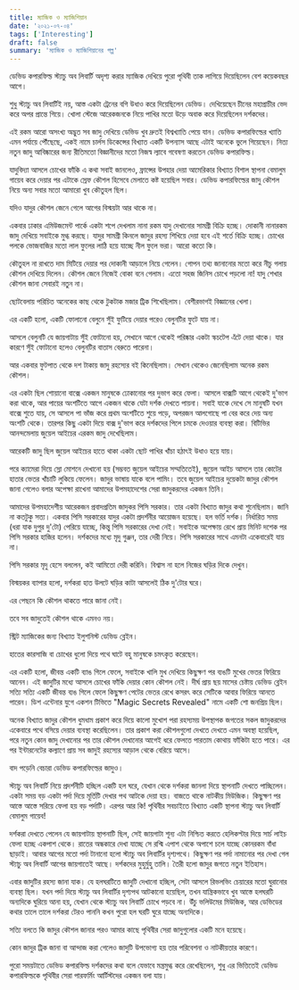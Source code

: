```yaml
---
title: ম্যাজিক ও ম্যাজিশিয়ান
date: '২০২১-০৭-০৪'
tags: ['Interesting']
draft: false
summary: 'ম্যাজিক ও ম্যাজিশিয়ানের গল্প'
---
```


ডেভিড কপারফিল্ড স্ট্যাচু অব লিবার্টি অদৃশ্য করার ম্যাজিক দেখিয়ে পুরো পৃথিবী তাক লাগিয়ে দিয়েছিলেন বেশ কয়েকবছর আগে।

শুধু স্ট্যাচু অব লিবার্টিই নয়, আস্ত একটা ট্রেনের বগি উধাও করে দিয়েছিলেন ডেভিড। দেখিয়েছেন চীনের মহাপ্রাচীর ভেদ করে অপর প্রান্তে গিয়ে। খোলা স্টেজে আরেকজনকে নিয়ে পাখির মতো উড়ে অবাক করে দিয়েছিলেন দর্শকদের। 

এই রকম আরো অসংখ্য অদ্ভুত সব জাদু দেখিয়ে ডেভিড খুব দ্রুতই বিশ্বখ্যাতি পেয়ে যান। ডেভিড কপারফিল্ডের খ্যাতি এমন পর্যায়ে পৌঁছেছে, একই নামে চার্লস ডিকেন্সের বিখ্যাত একটি উপন্যাস আছে এটাই অনেকে ভুলে গিয়েছেন।
নিত্য নতুন জাদু আবিষ্কারের জন্য রীতিমতো বিজ্ঞানীদের মতো নিজস্ব ল্যাবে গবেষণা করতেন ডেভিড কপারফিল্ড।

যাদুবিদ্যা আসলে চোখের ফাঁকি এ কথা সবাই জানলেও, ফ্রান্সের উপহার দেয়া আমেরিকার বিখ্যাত বিশাল স্থাপনা বেমালুম গায়েব করে দেয়ার পর এটাকে স্রেফ কৌশল হিসেবে মেলাতে কষ্ট হয়েছিল সবার।
ডেভিড কপারফিল্ডের জাদু কৌশল নিয়ে অন্য সবার মতো আমারো খুব কৌতুহল ছিল।

যদিও যাদুর কৌশল জেনে গেলে আগের বিস্ময়টা আর থাকে না।

একবার ঢাকার এমিউজমেন্ট পার্কে একটা শপে দেখলাম নানা রকম যাদু দেখানোর সামগ্রী বিক্রি হচ্ছে। দোকানী নানারকম জাদু দেখিয়ে সবাইকে মুগ্ধ করছে। যাদুর সামগ্রী কিনলে জাদুর রহস্য শিখিয়ে দেয়া হবে এই শর্তে বিক্রি হচ্ছে।
চোখের পলকে ভোজবাজির মতো লাল ফুলের লাঠি হয়ে যাচ্ছে নীল ফুলে ভরা। আরো কতো কি।

কৌতুহল না রাখতে দাম মিটিয়ে দেয়ার পর দোকানী আড়ালে নিয়ে গেলেন। গোপন তথ্য জানানোর মতো করে নীচু গলায় কৌশল দেখিয়ে দিলেন। কৌশল জেনে নিজেই বোকা বনে গেলাম। এতো সহজ জিনিস চোখে পড়লো না!
যাদু শেখার কৌশল জানা সেবারই নতুন না। 

ছোটবেলায় পরিচিত অনেকের কাছ থেকে টুকটাক মজার ট্রিক শিখেছিলাম। বেশীরভাগই বিজ্ঞানের খেলা।

এর একটি হলো, একটি ফোলানো বেলুনে সুঁই ফুটিয়ে দেয়ার পরেও বেলুনটির ফুটে যায় না।

আসলে বেলুনটি যে জায়গাটায় সুঁই ফোটানো হয়, সেখানে আগে থেকেই পরিষ্কার একটা স্কচটেপ এঁটে দেয়া থাকে। যার কারণে সুঁই ফোটানো হলেও বেলুনটির বাতাস বেরুতে পারেনা।

আর একবার ফুটপাত থেকে দশ টাকায় জাদু রহস্যের বই কিনেছিলাম। সেখান থেকেও জেনেছিলাম অনেক রকম কৌশল। 

এর একটা ছিল শোয়ানো বাক্সে একজন মানুষকে ঢোকানোর পর দুভাগ করে ফেলা। 
আসলে বাক্সটি আগে থেকেই দু'ভাগ করা থাকে, আর পায়ের অংশটিতে আগে একজন থাকে যেটা দর্শক দেখতে পায়না। সবাই যাকে দেখে সে মানুষটি যখন বাক্সে শুতে যায়, সে আসলে পা ভাঁজ করে প্রথম অংশটিতে শুয়ে পড়ে, অপরজন আলগোছে পা বের করে দেয় অন্য অংশটি থেকে। তারপর কিছু একটা দিয়ে বাক্স দু'ভাগ করে দর্শকদের পিলে চমকে দেওয়ার ব্যবস্থা করা।
বিটিভির আনন্দমেলায় জুয়েল আইচের এরকম জাদু দেখেছিলাম।

আরেকটি জাদু ছিল জুয়েল আইচের হাতে থাকা একটা ছোট পাখির খাঁচা হঠাৎই উধাও হয়ে যায়।

পরে ক্যামেরা দিয়ে স্লো মোশনে দেখানো হয় (সম্ভবত জুয়েল আইচের সম্মতিতেই), জুয়েল আইচ আসলে তার কোটের হাতার ভেতর খাঁচাটি লুকিয়ে ফেলেন। জাদুর ভাষায় যাকে বলে পামিং।
তবে জুয়েল আইচের দুয়েকটা জাদুর কৌশল জানা গেলেও বলার অপেক্ষা রাখেনা আমাদের উপমহাদেশের সেরা জাদুকরদের একজন তিনি।

আমাদের উপমহাদেশীয় আরেকজন প্রবাদপ্রতিম জাদুকর পিসি সরকার। তার একটা বিখ্যাত জাদুর কথা শুনেছিলাম। জানি না কতটুকু সত্য।
একবার পিসি সরকারের যাদুর একটা প্রদর্শনীর আয়োজন হয়েছে। হল ভর্তি দর্শক। নির্ধারিত সময় (ধরা যাক দুপুর দু'টো) পেরিয়ে যাচ্ছে, কিন্তু পিসি সরকারের দেখা নেই।
সবাইকে অপেক্ষায় রেখে প্রায় মিনিট দশেক পর পিসি সরকার হাজির হলেন। দর্শকদের মধ্যে মৃদু গুঞ্জন, তার দেরী নিয়ে। পিসি সরকারের সাথে এমনটা একেবারেই যায় না।

পিসি সরকার মৃদু হেসে বললেন, কই আমিতো দেরী করিনি। বিশ্বাস না হলে নিজের ঘড়ির দিকে দেখুন।

বিস্ময়কর ব্যাপার হলো, দর্শকরা হাত উলটে ঘড়ির কাটা আসলেই ঠিক দু'টোর ঘরে।

এর পেছনে কি কৌশল থাকতে পারে জানা নেই।

তবে সব জাদুতেই কৌশল থাকে এমনও নয়।

স্ট্রিট ম্যাজিকের জন্য বিখ্যাত ইলুশনিস্ট ডেভিড ব্লেইন। 

হাতের কারসাজি বা চোখের ধুলো দিয়ে পথে ঘাটে বহু মানুষকে চমৎকৃত করেছেন। 

এর একটি হলো, জীবন্ত একটি ব্যাঙ গিলে ফেলে, সবাইকে খালি মুখ দেখিয়ে কিছুক্ষণ পর ব্যঙটি মুখের ভেতর ফিরিয়ে আনেন।
এই জাদুটির মধ্যে আসলে চোখের ফাঁকি দেয়ার কোন কৌশল নেই। দীর্ঘ প্রায় ছয় মাসের চেষ্টায় ডেভিড ব্লেইন সত্যি সত্যি একটি জীবন্ত ব্যঙ গিলে ফেলে কিছুক্ষণ পেটের ভেতর রেখে কসরৎ করে সেটিকে আবার ফিরিয়ে আনতে পারেন।
ডিশ এন্টেনার যুগে একশন টিভিতে "Magic Secrets Revealed" নামে একটি শো জনপ্রিয় ছিল।

অনেক বিখ্যাত জাদুর কৌশল ধুমধাম প্রকাশ করে দিয়ে কালো মুখোশ পরা রহস্যময় উপস্থাপক জগতের সকল জাদুকরদের একেবারে পথে বসিয়ে দেয়ার ব্যবস্থা করেছিলেন।
তার প্রকাশ করা কৌশলগুলো দেখতে দেখতে এমন অবস্থা হয়েছিল, পরে নতুন কোন জাদু দেখানোর পর তার কৌশল দেখানোর আগেই ধরে ফেলতে পারতাম কোথায় ফাঁকিটা হতে পারে।
এর পর ইন্টারনেটের কল্যাণে প্রায় সব জাদুই রহস্যের আড়াল থেকে বেরিয়ে আসে।

বাদ পড়েনি বেচারা ডেভিড কপারফিল্ডের জাদুও।

স্ট্যাচু অব লিবার্টি নিয়ে প্রদর্শনীটি হচ্ছিল একটি হল ঘরে, যেখান থেকে দর্শকরা জানলা দিয়ে স্থাপনাটি দেখতে পাচ্ছিলেন। 
একটা সময় বড় একটা পর্দা দিয়ে মূর্তিটি দেখার পথ আটকে দেয়া হয়। বাজতে থাকে নাটকীয় মিউজিক। কিছুক্ষণ পর আস্তে আস্তে সরিয়ে ফেলা হয় বড় পর্দাটি।
এরপর আর কি! পৃথিবীর সবচাইতে বিখ্যাত একটি স্থাপনা স্ট্যাচু অব লিবার্টি বেমালুম গায়েব!

দর্শকরা দেখতে পেলেন যে জায়গাটায় স্থাপনাটি ছিল, সেই জায়গাটা শূন্য এটা নিশ্চিত করতে হেলিকপ্টার দিয়ে সার্চ লাইচ ফেলা হচ্ছে একপাশ থেকে। রাতের অন্ধকারে দেখা যাচ্ছে সে রশ্মি এপাশ থেকে অপাশে চলে যাচ্ছে কোনরকম বাঁধা ছাড়াই।
আবার আগের মতো পর্দা টানানো হলো স্ট্যাচু অব লিবার্টির দৃশ্যপথে। কিছুক্ষণ পর পর্দা নামানোর পর দেখা গেল স্ট্যাচু অব লিবার্টি আগের জায়গাতেই আছে।
দর্শকদের মুহুর্মুহু তালি। তৈরী হলো জাদুর জগতে নতুন ইতিহাস।

এবার জাদুটির রহস্য জানা যাক।
যে হলঘরটিতে জাদুটি দেখানো হচ্ছিল, সেটা আসলে রিভলভিং চেয়ারের মতো ঘুরানোর ব্যবস্থা ছিল। যখন পর্দা দিয়ে স্ট্যাচু অব লিবার্টির দৃশ্যপথ আটকানো হয়েছিল, তখন যান্ত্রিকভাবে খুব আস্তে হলঘরটি অন্যদিকে ঘুরিয়ে আনা হয়, যেখান থেকে স্ট্যাচু অব লিবার্টি চোখে পড়বে না। 
উঁচু ভলিউমের মিউজিক, আর ডেভিডের কথার তালে তালে দর্শকরা টেরও পাননি কখন পুরো হল ঘরটি ঘুরে যাচ্ছে অন্যদিকে।

সত্যি বলতে কি জাদুর কৌশল জানার পরও আমার কাছে পৃথিবীর সেরা জাদুগুলোর একটি মনে হয়েছে। 

কোন জাদুর ট্রিক জানা বা আন্দাজ করা গেলেও জাদুটি উপভোগ্য হয় তার পরিবেশনা ও নাটকীয়তার কারণে।

পুরো সময়টাতে ডেভিড কপারফিল্ড দর্শকদের কথা বলে যেভাবে মন্ত্রমুগ্ধ করে রেখেছিলেন, শুধু এর ভিত্তিতেই ডেভিড কপারফিল্ডকে পৃথিবীর সেরা পারফর্মিং আর্টিস্টদের একজন বলা যায়।